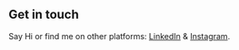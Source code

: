 ## Get in touch

Say Hi or find me on other platforms: [LinkedIn](https://linkedin.com/novanjunaedi) & [Instagram](https://instagram.com/novanjunaedi).